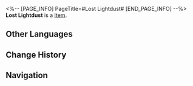 <%-- [PAGE_INFO]
PageTitle=#Lost Lightdust#
[END_PAGE_INFO] --%>
{{Item Infobox
|title       = Lost Lightdust
|id          = 231
|image       = Item Lost Lightdust.png
|type        = 
|invCategory = Upgrade Materials
|rarity      = 2
|effect      = Enhancement material for Relics. Provides 100 Relic EXP.
|description = Lightdust permeated the Fragmentum, carrying what seems to indicate the existence of another civilization.
|source1     = Salvage Relic
}}
{{Description|1=''"Theosophy holds that the database used to store information of the material world is called the Akasha Records. I don't necessarily support this, but... these dust indeed store information from the past. They are like... seeds? When you water them, they can yield bountiful fruit."''}}
'''Lost Lightdust''' is a [[Item]].

==Other Languages==
{{Other Languages
|en   = Lost Lightdust
|zhs  = 遗失光尘
|zht  = 遺失光塵
|ja   = 遺失光塵
|ko   = 유실된 라이트더스트
|es   = Polvo luminoso perdido
|fr   = Poussière de lumière perdue
|ru   = Потерянная пыль света
|th   = Lost Lightdust
|vi   = Bụi Sáng Đánh Mất
|de   = Verlorener Lichtstaub
|id   = Lost Light Dust
|pt   = Pó de Luz Perdido
}}

==Change History==
{{Change History|2.0}}

==Navigation==
{{Upgrade Material Navbox}}